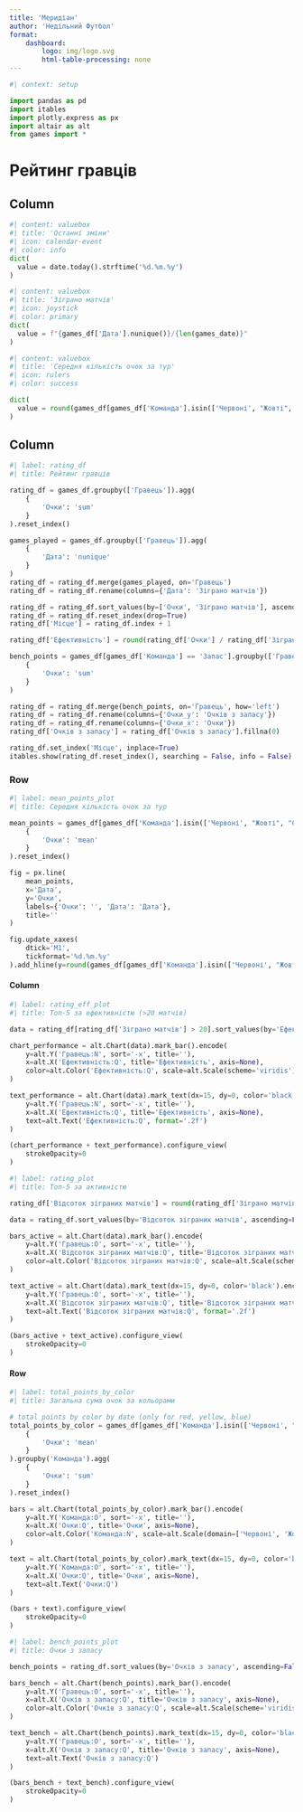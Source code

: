 ```yaml
---
title: 'Меридіан'
author: 'Недільний Футбол'
format: 
    dashboard:
        logo: img/logo.svg
        html-table-processing: none
---
```



```python
#| context: setup

import pandas as pd
import itables
import plotly.express as px
import altair as alt
from games import *
```

# Рейтинг гравців

## Column

```python
#| content: valuebox
#| title: 'Останні зміни'
#| icon: calendar-event
#| color: info
dict(
  value = date.today().strftime('%d.%m.%y')
)
```

```python
#| content: valuebox
#| title: 'Зіграно матчів'
#| icon: joystick
#| color: primary
dict(
  value = f"{games_df['Дата'].nunique()}/{len(games_date)}"
)
```

```python
#| content: valuebox
#| title: 'Середня кількість очок за тур'
#| icon: rulers
#| color: success

dict(
  value = round(games_df[games_df['Команда'].isin(['Червоні', "Жовті", "Сині"])]['Очки'].sum() / games_df.shape[0], 2)
)
```

## Column

```python
#| label: rating_df
#| title: Рейтинг гравців

rating_df = games_df.groupby(['Гравець']).agg(
    {
        'Очки': 'sum'
    }
).reset_index()

games_played = games_df.groupby(['Гравець']).agg(
    {
        'Дата': 'nunique'
    }
)
rating_df = rating_df.merge(games_played, on='Гравець')
rating_df = rating_df.rename(columns={'Дата': 'Зіграно матчів'})

rating_df = rating_df.sort_values(by=['Очки', 'Зіграно матчів'], ascending=[False, True])
rating_df = rating_df.reset_index(drop=True)
rating_df['Місце'] = rating_df.index + 1

rating_df['Ефективність'] = round(rating_df['Очки'] / rating_df['Зіграно матчів'], 2)

bench_points = games_df[games_df['Команда'] == 'Запас'].groupby(['Гравець']).agg(
    {
        'Очки': 'sum'
    }
)

rating_df = rating_df.merge(bench_points, on='Гравець', how='left')
rating_df = rating_df.rename(columns={'Очки_y': 'Очків з запасу'})
rating_df = rating_df.rename(columns={'Очки_x': 'Очки'})
rating_df['Очків з запасу'] = rating_df['Очків з запасу'].fillna(0)

rating_df.set_index('Місце', inplace=True)
itables.show(rating_df.reset_index(), searching = False, info = False)
```

### Row

```python
#| label: mean_points_plot
#| title: Середня кількість очок за тур

mean_points = games_df[games_df['Команда'].isin(['Червоні', "Жовті", "Сині"])].groupby(['Дата']).agg(
    {
        'Очки': 'mean'
    }
).reset_index()

fig = px.line(
    mean_points,
    x='Дата',
    y='Очки',
    labels={'Очки': '', 'Дата': 'Дата'},
    title=''
)

fig.update_xaxes(
    dtick='M1',
    tickformat='%d.%m.%y'
).add_hline(y=round(games_df[games_df['Команда'].isin(['Червоні', "Жовті", "Сині"])]['Очки'].sum() / games_df.shape[0], 2), line_dash='dash', line_color='red')
```

#### Column

```python
#| label: rating_eff_plot
#| title: Топ-5 за ефективністю (>20 матчів)

data = rating_df[rating_df['Зіграно матчів'] > 20].sort_values(by='Ефективність', ascending=False).head(5)

chart_performance = alt.Chart(data).mark_bar().encode(
    y=alt.Y('Гравець:N', sort='-x', title=''),
    x=alt.X('Ефективність:Q', title='Ефективність', axis=None),
    color=alt.Color('Ефективність:Q', scale=alt.Scale(scheme='viridis'), legend=None)
)

text_performance = alt.Chart(data).mark_text(dx=15, dy=0, color='black').encode(
    y=alt.Y('Гравець:N', sort='-x', title=''),
    x=alt.X('Ефективність:Q', title='Ефективність', axis=None),
    text=alt.Text('Ефективність:Q', format='.2f')
)

(chart_performance + text_performance).configure_view(
    strokeOpacity=0
)
```

```python
#| label: rating_plot
#| title: Топ-5 за активністю

rating_df['Відсоток зіграних матчів'] = round(rating_df['Зіграно матчів'] / games_df['Дата'].nunique() * 100, 2)

data = rating_df.sort_values(by='Відсоток зіграних матчів', ascending=False).head(5)

bars_active = alt.Chart(data).mark_bar().encode(
    y=alt.Y('Гравець:O', sort='-x', title=''),
    x=alt.X('Відсоток зіграних матчів:Q', title='Відсоток зіграних матчів', axis=None),
    color=alt.Color('Відсоток зіграних матчів:Q', scale=alt.Scale(scheme='viridis'), legend=None)
)

text_active = alt.Chart(data).mark_text(dx=15, dy=0, color='black').encode(
    y=alt.Y('Гравець:O', sort='-x', title=''),
    x=alt.X('Відсоток зіграних матчів:Q', title='Відсоток зіграних матчів', axis=None),
    text=alt.Text('Відсоток зіграних матчів:Q', format='.2f')
)

(bars_active + text_active).configure_view(
    strokeOpacity=0
)
```

#### Row

```python
#| label: total_points_by_color
#| title: Загальна сума очок за кольорами

# total points by color by date (only for red, yellow, blue)
total_points_by_color = games_df[games_df['Команда'].isin(['Червоні', "Жовті", "Сині"])].groupby(['Команда', 'Номер гри']).agg(
    {
        'Очки': 'mean'
    }
).groupby('Команда').agg(
    {
        'Очки': 'sum'
    }
).reset_index()

bars = alt.Chart(total_points_by_color).mark_bar().encode(
    y=alt.Y('Команда:O', sort='-x', title=''),
    x=alt.X('Очки:Q', title='Очки', axis=None),
    color=alt.Color('Команда:N', scale=alt.Scale(domain=['Червоні', 'Жовті', 'Сині'], range=['#E15759', '#FDE725', '#0D6EFD']), legend=None)
)

text = alt.Chart(total_points_by_color).mark_text(dx=15, dy=0, color='black').encode(
    y=alt.Y('Команда:O', sort='-x', title=''),
    x=alt.X('Очки:Q', title='Очки', axis=None),
    text=alt.Text('Очки:Q')
)

(bars + text).configure_view(
    strokeOpacity=0
)
```

```python
#| label: bench_points_plot
#| title: Очки з запасу

bench_points = rating_df.sort_values(by='Очків з запасу', ascending=False).head(5)

bars_bench = alt.Chart(bench_points).mark_bar().encode(
    y=alt.Y('Гравець:O', sort='-x', title=''),
    x=alt.X('Очків з запасу:Q', title='Очків з запасу', axis=None),
    color=alt.Color('Очків з запасу:Q', scale=alt.Scale(scheme='viridis'), legend=None)
)

text_bench = alt.Chart(bench_points).mark_text(dx=15, dy=0, color='black').encode(
    y=alt.Y('Гравець:O', sort='-x', title=''),
    x=alt.X('Очків з запасу:Q', title='Очків з запасу', axis=None),
    text=alt.Text('Очків з запасу:Q')
)

(bars_bench + text_bench).configure_view(
    strokeOpacity=0
)
```